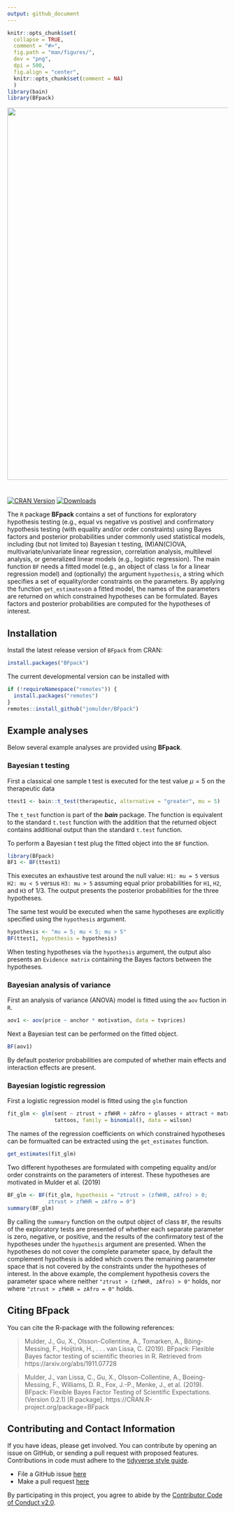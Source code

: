 ```yaml
---
output: github_document
---
```


```r
knitr::opts_chunk$set(
  collapse = TRUE,
  comment = "#>",
  fig.path = "man/figures/",
  dev = "png",
  dpi = 500,
  fig.align = "center",
  knitr::opts_chunk$set(comment = NA)
  )
library(bain)
library(BFpack)
```

<img src="man/figures/logo_BFpack.png" width = 850 />

# 

[![CRAN Version](http://www.r-pkg.org/badges/version/BFpack)](https://cran.r-project.org/package=BFpack)
[![Downloads](https://cranlogs.r-pkg.org/badges/BGGM)](https://cran.r-project.org/package=BFpack)

The `R` package **BFpack** contains a set of functions for exploratory hypothesis testing (e.g., equal vs negative vs postive) and confirmatory hypothesis testing (with equality and/or order constraints)  using Bayes factors and posterior probabilities under commonly used statistical models, including (but not limited to) Bayesian t testing, (M)AN(C)OVA, multivariate/univariate linear regression, correlation analysis, multilevel analysis, or generalized linear models (e.g., logistic regression). The main function `BF` needs a fitted model (e.g., an object of class `lm` for a linear regression model) and (optionally) the argument `hypothesis`, a string which specifies a set of equality/order constraints on the parameters. By applying the function `get_estimates`on a fitted model, the names of the parameters are returned on which constrained hypotheses can be formulated. Bayes factors and posterior probabilities are computed for the hypotheses of interest.


## Installation

Install the latest release version of `BFpack` from CRAN:

```r
install.packages("BFpack")
```

The current developmental version can be installed with	

```r
if (!requireNamespace("remotes")) {	
  install.packages("remotes")	
}	
remotes::install_github("jomulder/BFpack")
```


## Example analyses

Below several example analyses are provided using **BFpack**.


### Bayesian t testing

First a classical one sample t test is executed for the test value $\mu = 5$ on the therapeutic data

```r
ttest1 <- bain::t_test(therapeutic, alternative = "greater", mu = 5)
```
The `t_test` function is part of the ***bain*** package. The function is equivalent to the standard `t.test` function with the addition that the returned object contains additional output than the standard `t.test` function.

To perform a Bayesian t test plug the fitted object into the `BF` function.

```r
library(BFpack)
BF1 <- BF(ttest1)
```

This executes an exhaustive test around the null value: `H1: mu = 5` versus `H2: mu < 5` versus `H3: mu > 5` assuming equal prior probabilities for `H1`, `H2`, and `H3` of 1/3. The output presents the posterior probabilities for the three hypotheses.

The same test would be executed when the same hypotheses are explicitly specified using the `hypothesis` argument.

```r
hypothesis <- "mu = 5; mu < 5; mu > 5"
BF(ttest1, hypothesis = hypothesis)
```

When testing hypotheses via the `hypothesis` argument, the output also presents an `Evidence matrix` containing the Bayes factors between the hypotheses.


### Bayesian analysis of variance

First an analysis of variance (ANOVA) model is fitted using the `aov` fuction in `R`.
```r
aov1 <- aov(price ~ anchor * motivation, data = tvprices)
```
Next a Bayesian test can be performed on the fitted object.
```r
BF(aov1)
```
By default posterior probabilities are computed of whether main effects and interaction effects are present.

### Bayesian logistic regression
First a logistic regression model is fitted using the `glm` function 
```r
fit_glm <- glm(sent ~ ztrust + zfWHR + zAfro + glasses + attract + maturity +
               tattoos, family = binomial(), data = wilson)
```
The names of the regression coefficients on which constrained hypotheses can be formualted can be extracted using the `get_estimates` function.
```r
get_estimates(fit_glm)
```
Two different hypotheses are formulated with competing equality and/or order constraints on the parameters of interest. These hypotheses are motivated in Mulder et al. (2019)
```r
BF_glm <- BF(fit_glm, hypothesis = "ztrust > (zfWHR, zAfro) > 0;
             ztrust > zfWHR = zAfro = 0")
summary(BF_glm)
```
By calling the `summary` function on the output object of class `BF`, the results of the exploratory tests are presented of whether each separate parameter is zero, negative, or positive, and the results of the confirmatory test of the hypotheses under the `hypothesis` argument are presented. When the hypotheses do not cover the complete parameter space, by default the complement hypothesis is added which covers the remaining parameter space that is not covered by the constraints under the hypotheses of interest. In the above example, the complement hypothesis covers the parameter space where neither `"ztrust > (zfWHR, zAfro) > 0"` holds, nor where `"ztrust > zfWHR = zAfro = 0"` holds. 



## Citing BFpack

You can cite the R-package with the following references:

> Mulder, J., Gu, X., Olsson-Collentine, A., Tomarken, A., Böing-Messing, F., Hoijtink, H., . . . van Lissa, C. (2019). BFpack: Flexible Bayes factor testing of scientific theories in R. Retrieved from https://arxiv.org/abs/1911.07728

> 	Mulder, J., van Lissa, C., Gu, X., Olsson-Collentine, A., Boeing-Messing, F., Williams, D. R., Fox, J.-P., Menke, J., et al. (2019). BFpack: Flexible Bayes Factor Testing of Scientific Expectations. (Version 0.2.1) [R package]. https://CRAN.R-project.org/package=BFpack

## Contributing and Contact Information

If you have ideas, please get involved. You can contribute by opening an issue on GitHub, or sending a pull request with proposed features. Contributions in code must adhere to the [tidyverse style guide](https://style.tidyverse.org/).

* File a GitHub issue [here](https://github.com/jomulder/BFpack)
* Make a pull request [here](https://github.com/jomulder/BFpack/pulls)

By participating in this project, you agree to abide by the [Contributor Code of Conduct v2.0](code_of_conduct.md).

